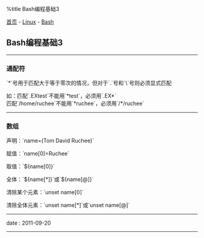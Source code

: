 %title Bash编程基础3

[[../../../index|首页]] - [[../index|Linux]] - [[index|Bash]]
==Bash编程基础3==
----
===通配符===
`*`号用于匹配大于等于零次的情况，但对于`.`号和`\`号则必须显式匹配

如：匹配`.EXtest`不能用`*test`，必须用`.EX*`<br>
匹配`/home/ruchee`不能用`*ruchee`，必须用`/*/ruchee`
----
===数组===
声明：`name=(Tom David Ruchee)`

赋值：`name[0]=Ruchee`

取值：`${name[0]}`

全体：`${name[*]}`或`${name[@]}`

清除某个元素：`unset name[0]`

清除全体元素：`unset name[*]`或`unset name[@]`
----
<red>date</red> : 2011-09-20
----
